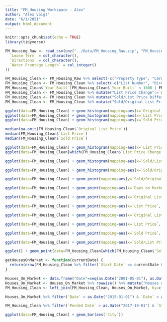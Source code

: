 ```yaml
---
title: "FM_Housing Workspace - Alex"
author: "Alex Voigt"
date: "6/1/2021"
output: html_document
---
```


```r
knitr::opts_chunk$set(echo = TRUE)
library(tidyverse)
```


```r
FM_Housing_Raw <- read_csv(unz("../Data/FM_Housing_Raw.zip", "FM_Housing_Raw.csv"), col_types = cols(
  `Lease Term` = col_character(),
  `Directions` = col_character(),
  `Water Frontage Length` = col_integer()
))
```

```r
FM_Housing_Clean <- FM_Housing_Raw %>% select(-c("Property Type", "Card Format")) #All properties are Residential for both Property Type and Card Format variables
FM_Housing_Clean <- FM_Housing_Clean %>% select(-c("List Number", "Directions")) #Arbitrary values not useful for data mining
FM_Housing_Clean$`Year Built`[FM_Housing_Clean$`Year Built` < 1600 | FM_Housing_Clean$`Year Built` > 2021] <- NA
FM_Housing_Clean <- FM_Housing_Clean %>% mutate("List Price Change":=`List Price`-`Original List Price`)
FM_Housing_Clean <- FM_Housing_Clean %>% mutate("Sold/List Price Difference":=`Sold Price` - `List Price`)
FM_Housing_Clean <- FM_Housing_Clean %>% mutate("Sold/Original List Price Difference":=`Sold Price` - `Original List Price`)

```

```r
ggplot(data=FM_Housing_Clean) + geom_histogram(mapping=aes(x=`Original List Price`), binwidth=10000)
ggplot(data=FM_Housing_Clean) + geom_histogram(mapping=aes(x=`List Price`), binwidth=10000)
ggplot(data=FM_Housing_Clean) + geom_histogram(mapping=aes(x=`Sold Price`), binwidth=10000)

median(na.omit(FM_Housing_Clean$`Original List Price`))
median(FM_Housing_Clean$`List Price`)
median(FM_Housing_Clean$`Sold Price`)

ggplot(data=FM_Housing_Clean) + geom_histogram(mapping=aes(x=`List Price Change`), binwidth=10000)
ggplot(data=FM_Housing_Clean[which(FM_Housing_Clean$`List Price Change`!=0),]) + geom_histogram(mapping=aes(x=`List Price Change`), binwidth=10000)

ggplot(data=FM_Housing_Clean) + geom_histogram(mapping=aes(x=`Sold/List Price Difference`), binwidth=10000)

ggplot(data=FM_Housing_Clean) + geom_histogram(mapping=aes(x=`Sold/Original List Price Difference`), binwidth=10000)

ggplot(data=FM_Housing_Clean) + geom_point(mapping=aes(y=`Sold/Original List Price Difference`, x=`Days on Market`), alpha=0.1) + xlim(0, 1250) + ylim(-200000, 200000)

ggplot(data=FM_Housing_Clean) + geom_point(mapping=aes(x=`Days on Market`, y=`List Price Change`), alpha=0.1)

ggplot(data=FM_Housing_Clean) + geom_point(mapping=aes(x=`Original List Price`, y=`List Price Change`), alpha=0.1)

ggplot(data=FM_Housing_Clean) + geom_point(mapping=aes(x=`List Price`, y=`List Price Change`), alpha=0.1)

ggplot(data=FM_Housing_Clean) + geom_point(mapping=aes(x=`Original List Price`, y=`Days on Market`), alpha=0.1)

ggplot(data=FM_Housing_Clean) + geom_point(mapping=aes(x=`List Price`, y=`Days on Market`), alpha=0.1)

ggplot(data=FM_Housing_Clean) + geom_point(mapping=aes(x=`Sold Price`, y=`Days on Market`), alpha=0.1)

ggplot(data=FM_Housing_Clean) + geom_point(mapping=aes(x=`Sold/List Price Difference`, y=`Days on Market`), alpha=0.1)
```

```r
ggplot() + geom_point(data=FM_Housing_Clean[which(FM_Housing_Clean$`Sold Price` <= 500000),], mapping=aes(x=`Geo Lon`, y=`Geo Lat`, color=`Sold Price`)) + scale_color_gradient(low="yellow",high="red") + geom_point(data=FM_Housing_Clean[which(FM_Housing_Clean$`Sold Price` > 500000),], mapping=aes(x=`Geo Lon`, y=`Geo Lat`), size=0.5) + ylim(46.75, 46.95) + xlim(-96.95, -96.7)
```

```r
getHousesOnMarket <- function(currentDate) {
  return(nrow(FM_Housing_Clean %>% filter(`Start Date` <= currentDate & `Pended Date` >= currentDate)))
}

Houses_On_Market <- data.frame("Date"=seq(as.Date("2001-05-01"), as.Date("2021-03-01"), by="days"))
Houses_On_Market <- Houses_On_Market %>% rowwise() %>% mutate("Houses on Market" = getHousesOnMarket(Date))
FM_Housing_Clean <- left_join(FM_Housing_Clean, Houses_On_Market, by=c("Pended Date" = "Date"))
```

```r
Houses_On_Market %>% filter(`Date` > as.Date("2015-01-01") & `Date` < as.Date("2020-01-01")) %>% ggplot() + geom_point(mapping=aes(x=`Date`, y=`Houses on Market`))
```
```r
FM_Housing_Clean %>% filter(`Pended Date` > as.Date("2017-10-01") & `Start Date` < as.Date("2017-10-01")) %>% ggplot() + geom_bar(aes(`City`))

ggplot(data=FM_Housing_Clean) + geom_bar(aes(`City`))
```

